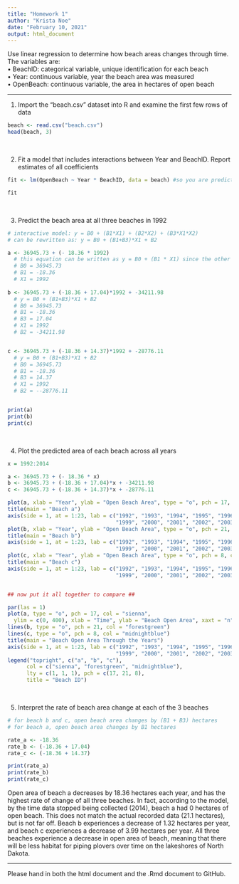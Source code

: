```yaml
---
title: "Homework 1"
author: "Krista Noe"
date: "February 10, 2021"
output: html_document
---
```


Use linear regression to determine how beach areas changes through time. The variables are:  
• BeachID: categorical variable, unique identification for each beach  
• Year: continuous variable, year the beach area was measured  
• OpenBeach: continuous variable, the area in hectares of open beach  

***
1. Import the “beach.csv” dataset into R and examine the first few rows of data

```r

beach <- read.csv("beach.csv")
head(beach, 3)

```

<br>

2. Fit a model that includes interactions between Year and BeachID. Report estimates of all coefficients

```r
fit <- lm(OpenBeach ~ Year * BeachID, data = beach) #so you are predicting area of open beach (response variable), by both year and beach ID (predictor variables)

fit

```

<br>

3. Predict the beach area at all three beaches in 1992

```r

# interactive model: y = B0 + (B1*X1) + (B2*X2) + (B3*X1*X2)
# can be rewritten as: y = B0 + (B1+B3)*X1 + B2

a <- 36945.73 + (- 18.36 * 1992)
  # this equation can be written as y = B0 + (B1 * X1) since the other terms equal 0  
  # B0 = 36945.73
  # B1 = -18.36
  # X1 = 1992
  
b <- 36945.73 + (-18.36 + 17.04)*1992 + -34211.98
  # y = B0 + (B1+B3)*X1 + B2
  # B0 = 36945.73
  # B1 = -18.36 
  # B3 = 17.04
  # X1 = 1992
  # B2 = -34211.98


c <- 36945.73 + (-18.36 + 14.37)*1992 + -28776.11
  # y = B0 + (B1+B3)*X1 + B2
  # B0 = 36945.73
  # B1 = -18.36 
  # B3 = 14.37
  # X1 = 1992
  # B2 = --28776.11


print(a)
print(b)
print(c)
```

<br>

4. Plot the predicted area of each beach across all years

```r
x = 1992:2014

a <- 36945.73 + (- 18.36 * x)
b <- 36945.73 + (-18.36 + 17.04)*x + -34211.98
c <- 36945.73 + (-18.36 + 14.37)*x + -28776.11

plot(a, xlab = "Year", ylab = "Open Beach Area", type = "o", pch = 17, col = "sienna", xaxt = "n")
title(main = "Beach a")
axis(side = 1, at = 1:23, lab = c("1992", "1993", "1994", "1995", "1996", "1997", "1998", 
                                  "1999", "2000", "2001", "2002", "2003", "2004", "2005", "2006", "2007", "2008", "2009",  "2010", "2011", "2012", "2013", "2014"))
plot(b, xlab = "Year", ylab = "Open Beach Area", type = "o", pch = 21, col = "forestgreen", xaxt = "n")
title(main = "Beach b")
axis(side = 1, at = 1:23, lab = c("1992", "1993", "1994", "1995", "1996", "1997", "1998", 
                                  "1999", "2000", "2001", "2002", "2003", "2004", "2005", "2006", "2007", "2008", "2009",  "2010", "2011", "2012", "2013", "2014"))
plot(c, xlab = "Year", ylab = "Open Beach Area", type = "o", pch = 8, col = "midnightblue", xaxt = "n")
title(main = "Beach c")
axis(side = 1, at = 1:23, lab = c("1992", "1993", "1994", "1995", "1996", "1997", "1998", 
                                  "1999", "2000", "2001", "2002", "2003", "2004", "2005", "2006", "2007", "2008", "2009",  "2010", "2011", "2012", "2013", "2014"))


## now put it all together to compare ##

par(las = 1)
plot(a, type = "o", pch = 17, col = "sienna",
  ylim = c(0, 400), xlab = "Time", ylab = "Beach Open Area", xaxt = "n") 
lines(b, type = "o", pch = 21, col = "forestgreen")
lines(c, type = "o", pch = 8, col = "midnightblue")
title(main = "Beach Open Area Through the Years")
axis(side = 1, at = 1:23, lab = c("1992", "1993", "1994", "1995", "1996", "1997", "1998", 
                                  "1999", "2000", "2001", "2002", "2003", "2004", "2005", "2006", "2007", "2008", "2009",  "2010", "2011", "2012", "2013", "2014"))
legend("topright", c("a", "b", "c"), 
      col = c("sienna", "forestgreen", "midnightblue"), 
      lty = c(1, 1, 1), pch = c(17, 21, 8), 
      title = "Beach ID")

```


<br>

5. Interpret the rate of beach area change at each of the 3 beaches 
```r

# for beach b and c, open beach area changes by (B1 + B3) hectares
# for beach a, open beach area changes by B1 hectares 

rate_a <- -18.36
rate_b <- (-18.36 + 17.04)
rate_c <- (-18.36 + 14.37)

print(rate_a)
print(rate_b)
print(rate_c)
```
Open area of beach a decreases by 18.36 hectares each year, and has the highest rate of change of all three beaches. In fact, according to the model, by the time data stopped being collected (2014), beach a had 0 hectares of open beach. This does not match the actual recorded data (21.1 hectares), but is not far off. Beach b experiences a decrease of 1.32 hectares per year, and beach c experiences a decrease of 3.99 hectares per year. All three beaches experience a decrease in open area of beach, meaning that there will be less habitat for piping plovers over time on the lakeshores of North Dakota. 


***

Please hand in both the html document and the .Rmd document to GitHub.